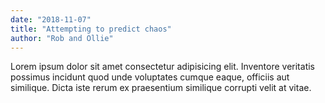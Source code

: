 ```yaml
---
date: "2018-11-07"
title: "Attempting to predict chaos"
author: "Rob and Ollie"
---
```


Lorem ipsum dolor sit amet consectetur adipisicing elit. Inventore veritatis possimus incidunt quod unde voluptates cumque eaque, officiis aut similique. Dicta iste rerum ex praesentium similique corrupti velit at vitae.

